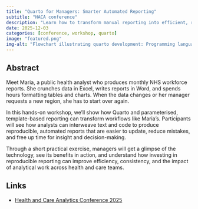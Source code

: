 ```yaml
---
title: "Quarto for Managers: Smarter Automated Reporting"
subtitle: "HACA conference"
description: "Learn how to transform manual reporting into efficient, reproducible workflows with Quarto"
date: 2025-12-03
categories: [conference, workshop, quarto]
image: "featured.png"
img-alt: "Flowchart illustrating quarto development: Programming languages like R, Python feed into Quarto, producing outputs as HTML, PDF, Word documents."
---
```


## Abstract

Meet Maria, a public health analyst who produces monthly NHS workforce reports. She crunches data in Excel, writes reports in Word, and spends hours formatting tables and charts. When the data changes or her manager requests a new region, she has to start over again.

In this hands-on workshop, we’ll show how Quarto and parameterised, template-based reporting can transform workflows like Maria’s. Participants will see how analysts can interweave text and code to produce reproducible, automated reports that are easier to update, reduce mistakes, and free up time for insight and decision-making.

Through a short practical exercise, managers will get a glimpse of the technology, see its benefits in action, and understand how investing in reproducible reporting can improve efficiency, consistency, and the impact of analytical work across health and care teams.

## Links

- [Health and Care Analytics Conference 2025](https://haca-conference.nhs.uk/)

